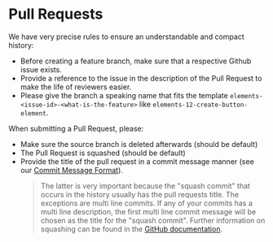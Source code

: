 
<Meta title="Docs/Contributing/Pull Requests" />

# Pull Requests

We have very precise rules to ensure an understandable and compact history:

- Before creating a feature branch, make sure that a respective Github issue exists.
- Provide a reference to the issue in the description of the Pull Request to make the life of reviewers easier.
- Please give the branch a speaking name that fits the template `elements-<issue-id>-<what-is-the-feature>` like `elements-12-create-button-element`.

When submitting a Pull Request, please:

- Make sure the source branch is deleted afterwards (should be default)
- The Pull Request is squashed (should be default)
- Provide the title of the pull request in a commit message manner (see our [Commit Message Format](./?path=/story/docs-contributing--commit-message-format)).
  > The latter is very important because the "squash commit" that occurs in the history usually has the pull requests title. The exceptions are multi line commits. If any of your commits has a multi line description, the first multi line commit message will be chosen as the title for the "squash commit". Further information on squashing can be found in the [GitHub documentation](https://docs.github.com/en/github/collaborating-with-issues-and-pull-requests/about-pull-request-merges#squash-and-merge-your-pull-request-commits).

